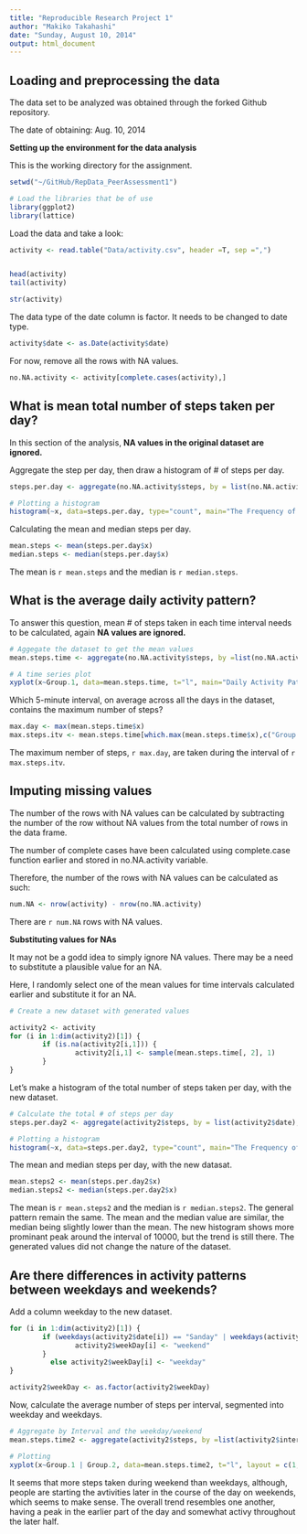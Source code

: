 ```yaml
---
title: "Reproducible Research Project 1"
author: "Makiko Takahashi"
date: "Sunday, August 10, 2014"
output: html_document
---
```



## Loading and preprocessing the data

The data set to be analyzed was obtained through the forked Github  repository.

The date of obtaining: Aug. 10, 2014

**Setting up the environment for the data analysis**

This is the working directory for the assignment.

```r
setwd("~/GitHub/RepData_PeerAssessment1")

```

```r
# Load the libraries that be of use
library(ggplot2)
library(lattice)
```

Load the data and take a look:

```r
activity <- read.table("Data/activity.csv", header =T, sep =",")


head(activity)
tail(activity)

str(activity)
```

The data type of the date column is factor.  It needs to be changed to date type.

```r
activity$date <- as.Date(activity$date)

```

For now, remove all the rows with NA values.

```r
no.NA.activity <- activity[complete.cases(activity),]

```

## What is mean total number of steps taken per day?

In this section of the analysis, **NA values in the original dataset are ignored.**

Aggregate the step per day, then draw a histogram of # of steps per day.

```r
steps.per.day <- aggregate(no.NA.activity$steps, by = list(no.NA.activity$date), FUN="sum")

# Plotting a histogram
histogram(~x, data=steps.per.day, type="count", main="The Frequency of the Step per Day", xlab="# of steps")
```

Calculating the mean and median steps per day.

```r
mean.steps <- mean(steps.per.day$x)
median.steps <- median(steps.per.day$x)

```

The mean is `r mean.steps` and the median is `r median.steps`.


## What is the average daily activity pattern?

To answer this question, mean # of steps taken in each time interval needs to be calculated, again **NA values are ignored.**  

```r
# Aggegate the dataset to get the mean values
mean.steps.time <- aggregate(no.NA.activity$steps, by =list(no.NA.activity$interval), FUN="mean")

# A time series plot
xyplot(x~Group.1, data=mean.steps.time, t="l", main="Daily Activity Pattern", xlab ="Interval", ylab="# steps")
```

Which 5-minute interval, on average across all the days in the dataset, contains the maximum number of steps?

```r
max.day <- max(mean.steps.time$x)
max.steps.itv <- mean.steps.time[which.max(mean.steps.time$x),c("Group.1")]
```

The maximum nember of steps, `r max.day`, are taken during the interval of `r max.steps.itv`.


## Imputing missing values

The number of the rows with NA values can be calculated by subtracting the number of the row without NA values from the total number of rows in the data frame.

The number of complete cases have been calculated using complete.case function earlier and stored in no.NA.activity variable.

Therefore, the number of the rows with NA values can be calculated as such:

```r
num.NA <- nrow(activity) - nrow(no.NA.activity)
```

There are `r num.NA` rows with NA values.

**Substituting values for NAs**

It may not be a godd idea to simply ignore NA values.  There may be a need to substitute a plausible value for an NA.

Here, I randomly select one of the mean values for time intervals calculated earlier and substitute it for an NA.

```r
# Create a new dataset with generated values 

activity2 <- activity
for (i in 1:dim(activity2)[1]) {
        if (is.na(activity2[i,1])) {
                activity2[i,1] <- sample(mean.steps.time[, 2], 1)
        }
}
```

Let's make a histogram of the total number of steps taken per day, with the new dataset.

```r
# Calculate the total # of steps per day
steps.per.day2 <- aggregate(activity2$steps, by = list(activity2$date), FUN="sum")

# Plotting a histogram
histogram(~x, data=steps.per.day2, type="count", main="The Frequency of the Step per Day", xlab="# of steps")
```

The mean and median steps per day, with the new datasat.

```r
mean.steps2 <- mean(steps.per.day2$x)
median.steps2 <- median(steps.per.day2$x)

```

The mean is `r mean.steps2` and the median is `r median.steps2`.  The general pattern remain the same.  The mean and the median value are similar, the median being slightly lower than the mean.  The new histogram shows more prominant peak around the interval of 10000, but the trend is still there. The generated values did not change the nature of the dataset.


## Are there differences in activity patterns between weekdays and weekends?

Add a column weekday to the new dataset.

```r
for (i in 1:dim(activity2)[1]) {
        if (weekdays(activity2$date[i]) == "Sanday" | weekdays(activity2$date[i]) == "Saturday") {
                activity2$weekDay[i] <- "weekend"    
        }
          else activity2$weekDay[i] <- "weekday" 
}

activity2$weekDay <- as.factor(activity2$weekDay)

```

Now, calculate the average number of steps per interval, segmented into weekday and weekdays.

```r
# Aggregate by Interval and the weekday/weekend
mean.steps.time2 <- aggregate(activity2$steps, by =list(activity2$interval, activity2$weekDay), FUN="mean")

# Plotting
xyplot(x~Group.1 | Group.2, data=mean.steps.time2, t="l", layout = c(1,2), main="Daily Activity Pattern", xlab ="Interval", ylab="# steps")
```

It seems that more steps taken during weekend than weekdays, although, people are starting the avtivities later in the course of the day on weekends, which seems to make sense. The overall trend resembles one another, having a peak in the earlier part of the day and somewhat activy throughout the later half.